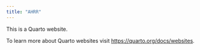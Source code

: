 ```yaml
---
title: "AHRR"
---
```


This is a Quarto website.

To learn more about Quarto websites visit <https://quarto.org/docs/websites>.
